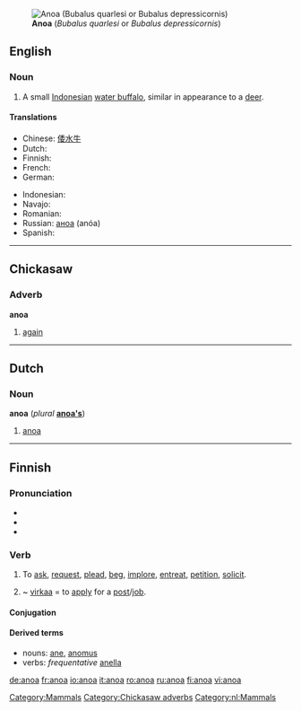 {{wikipedia}}
[[Image:Anoa 3.jpg|right|thumb|'''Anoa''' (''Bubalus quarlesi'' or ''Bubalus depressicornis'')]]
==English==

===Noun===
{{en-noun}}

# A small [[Indonesian]] [[water buffalo]], similar in appearance to a [[deer]].

====Translations====
{{trans-top|a small Indonesian water buffalo}}
* Chinese: [[倭水牛]]
* Dutch: {{t-|nl|anoa}}
* Finnish: {{t+|fi|anoa}}
* French: {{t+|fr|anoa}}
* German: {{t-|de|Anoa}}
{{trans-mid}}
* Indonesian: {{t-|id|anoa|xs=Indonesian}}
* Navajo: {{tø|nv|hodíłchʼil ayáníchilí}}
* Romanian: {{t+|ro|anoa|m}}
* Russian: [[аноа]] (anóa) {{m}}
* Spanish: {{t-|es|anoa|m}}
{{trans-bottom}}

{{anagrams:en/aano}}
[[Category:Mammals]]

----

==Chickasaw==

===Adverb===
'''anoa'''

# [[again]]

[[Category:Chickasaw adverbs]]

----

==Dutch==

===Noun===
'''anoa''' (''plural'' '''[[anoa's]]''')

# [[#English|anoa]]

[[Category:nl:Mammals]]

----

==Finnish==
{{Finnish index|a|n}}

===Pronunciation===
* {{hyphenation|a|no|a}}
* {{rhymes|ɑnoɑ|lang=fi}}
* {{IPA|lang=fi|['ɑnoɑ(ʔ)]}}

===Verb===
{{infl|fi|verb}}

# {{transitive}} To [[ask]], [[request]], [[plead]], [[beg]], [[implore]], [[entreat]], [[petition]], [[solicit]].
# {{transitive}} ~ [[virka]]a = to [[apply]] for a [[post]]/[[job]].

====Conjugation====
{{fi-conj-sanoa|an}}

====Derived terms====
* nouns: [[ane#Finnish|ane]], [[anomus]]
* verbs: ''frequentative'' [[anella]]

[[de:anoa]]
[[fr:anoa]]
[[io:anoa]]
[[it:anoa]]
[[ro:anoa]]
[[ru:anoa]]
[[fi:anoa]]
[[vi:anoa]]